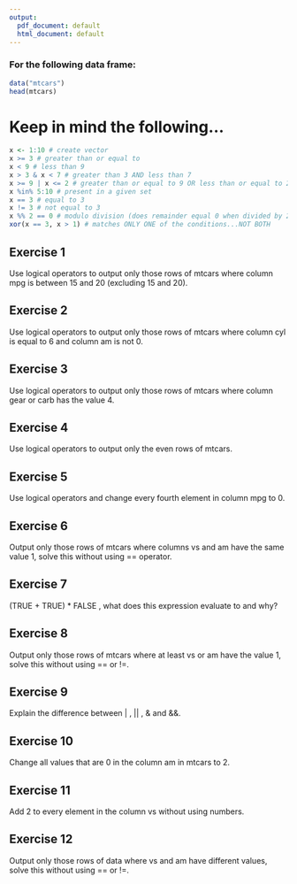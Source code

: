 ```yaml
---
output:
  pdf_document: default
  html_document: default
---
```


### For the following data frame:
```r
data("mtcars")
head(mtcars)
```
# Keep in mind the following...
```r

x <- 1:10 # create vector
x >= 3 # greater than or equal to
x < 9 # less than 9
x > 3 & x < 7 # greater than 3 AND less than 7
x >= 9 | x <= 2 # greater than or equal to 9 OR less than or equal to 2
x %in% 5:10 # present in a given set
x == 3 # equal to 3
x != 3 # not equal to 3
x %% 2 == 0 # modulo division (does remainder equal 0 when divided by 2)
xor(x == 3, x > 1) # matches ONLY ONE of the conditions...NOT BOTH
```


## Exercise 1
Use logical operators to output only those rows of  mtcars  where column  mpg  is between 15 and 20 (excluding 15 and 20).

## Exercise 2
Use logical operators to output only those rows of  mtcars  where column  cyl  is equal to 6 and column  am  is not 0.

## Exercise 3
Use logical operators to output only those rows of  mtcars  where column  gear  or  carb  has the value 4.

## Exercise 4
Use logical operators to output only the even rows of  mtcars.

## Exercise 5
Use logical operators and change every fourth element in column  mpg  to 0.

## Exercise 6
Output only those rows of  mtcars  where columns  vs  and  am  have the same value 1, solve this without using  ==  operator.

## Exercise 7
(TRUE + TRUE) * FALSE , what does this expression evaluate to and why?

## Exercise 8
Output only those rows of  mtcars  where at least  vs  or  am  have the value 1, solve this without using  ==  or  !=.

## Exercise 9
Explain the difference between  | ,  || ,  &  and  &&.

## Exercise 10
Change all values that are 0 in the column  am  in  mtcars  to 2.

## Exercise 11
Add 2 to every element in the column  vs  without using numbers.

## Exercise 12
Output only those rows of  data  where  vs  and  am  have different values, solve this without using  ==  or  !=.